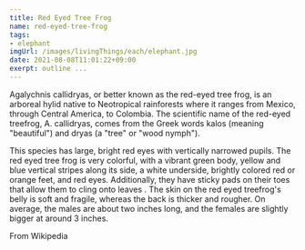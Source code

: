 ```yaml
---
title: Red Eyed Tree Frog
name: red-eyed-tree-frog
tags: 
- elephant 
imgUrl: /images/livingThings/each/elephant.jpg
date: 2021-08-08T11:01:22+09:00
exerpt: outline ...
---
```



Agalychnis callidryas, or better known as the red-eyed tree frog, is an arboreal hylid native to Neotropical rainforests where it ranges from Mexico, through Central America, to Colombia. The scientific name of the red-eyed treefrog, A. callidryas, comes from the Greek words kalos (meaning "beautiful") and dryas (a "tree" or "wood nymph").

This species has large, bright red eyes with vertically narrowed pupils. The red eyed tree frog is very colorful, with a vibrant green body, yellow and blue vertical stripes along its side, a white underside, brightly colored red or orange feet, and red eyes. Additionally, they have sticky pads on their toes that allow them to cling onto leaves . The skin on the red eyed treefrog's belly is soft and fragile, whereas the back is thicker and rougher. On average, the males are about two inches long, and the females are slightly bigger at around 3 inches.


From Wikipedia